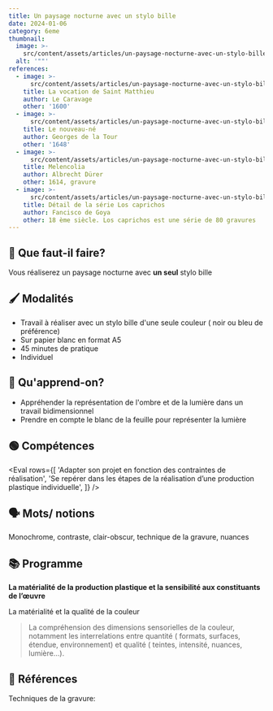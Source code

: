 ```yaml
---
title: Un paysage nocturne avec un stylo bille
date: 2024-01-06
category: 6eme
thumbnail:
  image: >-
    src/content/assets/articles/un-paysage-nocturne-avec-un-stylo-bille/thumbnail/image.webp
  alt: '""'
references:
  - image: >-
      src/content/assets/articles/un-paysage-nocturne-avec-un-stylo-bille/references/0/image.webp
    title: La vocation de Saint Matthieu
    author: Le Caravage
    other: '1600'
  - image: >-
      src/content/assets/articles/un-paysage-nocturne-avec-un-stylo-bille/references/1/image.webp
    title: Le nouveau-né
    author: Georges de la Tour
    other: '1648'
  - image: >-
      src/content/assets/articles/un-paysage-nocturne-avec-un-stylo-bille/references/2/image.webp
    title: Melencolia
    author: Albrecht Dürer
    other: 1614, gravure
  - image: >-
      src/content/assets/articles/un-paysage-nocturne-avec-un-stylo-bille/references/3/image.webp
    title: Détail de la série Los caprichos
    author: Fancisco de Goya
    other: 18 ème siècle. Los caprichos est une série de 80 gravures
---
```


## 🤔 Que faut-il faire?

Vous réaliserez un paysage nocturne avec **un seul** stylo bille

## 🖌 Modalités

- Travail à réaliser avec un stylo bille d'une seule couleur ( noir ou bleu de préférence)
- Sur papier blanc en format A5
- 45 minutes de pratique
- Individuel

## 📝 Qu'apprend-on?

- Appréhender la représentation de l'ombre et de la lumière dans un travail bidimensionnel
- Prendre en compte le blanc de la feuille pour représenter la lumière

## 🟢 Compétences

<Eval
	rows={[
		'Adapter son projet en fonction des contraintes de réalisation',
		'Se repérer dans les étapes de la réalisation d’une production plastique individuelle',
	]}
/>

## 🗣 Mots/ notions

Monochrome, contraste, clair-obscur, technique de la gravure, nuances

## 📚 Programme

**La matérialité de la production plastique et la sensibilité aux constituants de l’œuvre**

La matérialité et la qualité de la couleur

> La compréhension des dimensions sensorielles de la couleur, notamment les interrelations entre quantité ( formats, surfaces, étendue, environnement) et qualité ( teintes, intensité, nuances, lumière...).

## 👀 Références

Techniques de la gravure:&#x20;

<YoutubeEmbed src="https://www.youtube.com/watch?v=mxkkmBS-r34" />
